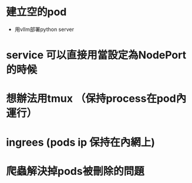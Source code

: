 

# 建立空的pod
 - 用vllm部署python server
# service 可以直接用當設定為NodePort的時候
# 想辦法用tmux （保持process在pod內運行）
# ingrees (pods ip 保持在內網上)
# 爬蟲解決掉pods被刪除的問題

